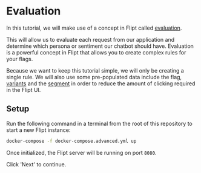 # Evaluation

In this tutorial, we will make use of a concept in Flipt called [evaluation](https://www.flipt.io/docs/concepts#evaluation).

This will allow us to evaluate each request from our application and determine which persona or sentiment our chatbot should have.
Evaluation is a powerful concept in Flipt that allows you to create complex rules for your flags.

Because we want to keep this tutorial simple, we will only be creating a single rule.
We will also use some pre-populated data include the flag, [variants](https://www.flipt.io/docs/concepts#variants) and the [segment](https://www.flipt.io/docs/concepts#segments) in order to reduce the amount of clicking required in the Flipt UI.

## Setup

Run the following command in a terminal from the root of this repository to start a new Flipt instance:

```bash
docker-compose -f docker-compose.advanced.yml up
```

Once initialized, the Flipt server will be running on port `8080`.

Click 'Next' to continue.
